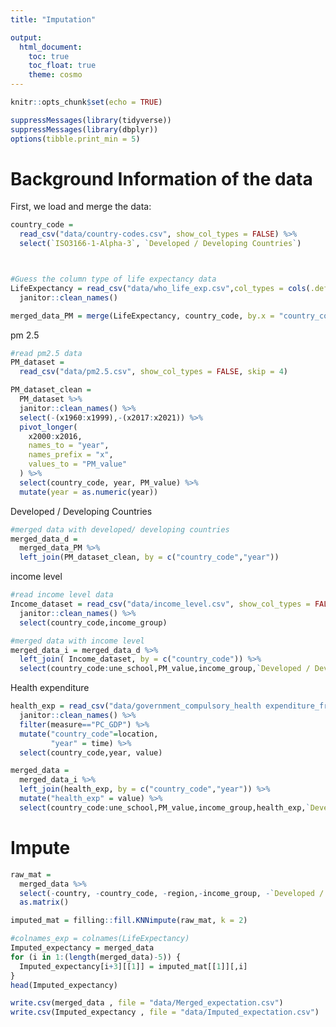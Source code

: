 ```yaml
---
title: "Imputation"

output: 
  html_document:
    toc: true
    toc_float: true
    theme: cosmo
---
```


```r
knitr::opts_chunk$set(echo = TRUE)
```

```r
suppressMessages(library(tidyverse))
suppressMessages(library(dbplyr))
options(tibble.print_min = 5)

```

# Background Information of the data

First, we load and merge the data:
```r
country_code = 
  read_csv("data/country-codes.csv", show_col_types = FALSE) %>% 
  select(`ISO3166-1-Alpha-3`, `Developed / Developing Countries`)



#Guess the column type of life expectancy data
LifeExpectancy = read_csv("data/who_life_exp.csv",col_types = cols(.default = col_guess())) %>% 
  janitor::clean_names()

merged_data_PM = merge(LifeExpectancy, country_code, by.x = "country_code", by.y = "ISO3166-1-Alpha-3" )
```

pm 2.5
```r

#read pm2.5 data
PM_dataset = 
  read_csv("data/pm2.5.csv", show_col_types = FALSE, skip = 4) 

PM_dataset_clean = 
  PM_dataset %>% 
  janitor::clean_names() %>% 
  select(-(x1960:x1999),-(x2017:x2021)) %>% 
  pivot_longer(
    x2000:x2016,
    names_to = "year",
    names_prefix = "x",
    values_to = "PM_value"
  ) %>% 
  select(country_code, year, PM_value) %>% 
  mutate(year = as.numeric(year))
```

Developed / Developing Countries
```r
#merged data with developed/ developing countries
merged_data_d = 
  merged_data_PM %>% 
  left_join(PM_dataset_clean, by = c("country_code","year"))
```

income level
```r
#read income level data
Income_dataset = read_csv("data/income_level.csv", show_col_types = FALSE) %>% 
  janitor::clean_names() %>% 
  select(country_code,income_group)

#merged data with income level
merged_data_i = merged_data_d %>% 
  left_join( Income_dataset, by = c("country_code")) %>% 
  select(country_code:une_school,PM_value,income_group,`Developed / Developing Countries`)
```

Health expenditure
```r
health_exp = read_csv("data/government_compulsory_health expenditure_from_1970_2020.csv") %>% 
  janitor::clean_names() %>% 
  filter(measure=="PC_GDP") %>% 
  mutate("country_code"=location,
         "year" = time) %>% 
  select(country_code,year, value)

merged_data = 
  merged_data_i %>% 
  left_join(health_exp, by = c("country_code","year")) %>% 
  mutate("health_exp" = value) %>% 
  select(country_code:une_school,PM_value,income_group,health_exp,`Developed / Developing Countries`)
```


# Impute

```r
raw_mat = 
  merged_data %>% 
  select(-country, -country_code, -region,-income_group, -`Developed / Developing Countries`) %>% 
  as.matrix()

imputed_mat = filling::fill.KNNimpute(raw_mat, k = 2)

```

```r
#colnames_exp = colnames(LifeExpectancy)
Imputed_expectancy = merged_data
for (i in 1:(length(merged_data)-5)) {
  Imputed_expectancy[i+3][[1]] = imputed_mat[[1]][,i]
}
head(Imputed_expectancy)

```

```r
write.csv(merged_data , file = "data/Merged_expectation.csv")
write.csv(Imputed_expectancy , file = "data/Imputed_expectation.csv")

```





